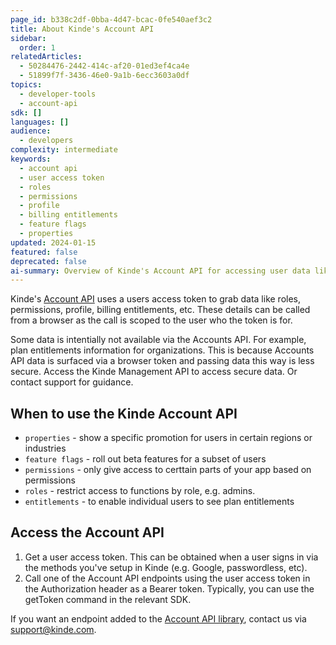 ```yaml
---
page_id: b338c2df-0bba-4d47-bcac-0fe540aef3c2
title: About Kinde's Account API
sidebar:
  order: 1
relatedArticles:
  - 50284476-2442-414c-af20-01ed3ef4ca4e
  - 51899f7f-3436-46e0-9a1b-6ecc3603a0df
topics:
  - developer-tools
  - account-api
sdk: []
languages: []
audience:
  - developers
complexity: intermediate
keywords:
  - account api
  - user access token
  - roles
  - permissions
  - profile
  - billing entitlements
  - feature flags
  - properties
updated: 2024-01-15
featured: false
deprecated: false
ai-summary: Overview of Kinde's Account API for accessing user data like roles, permissions, profile, and billing entitlements using browser-scoped access tokens
---
```


Kinde's [Account API](https://docs.kinde.com/kinde-apis/frontend/) uses a users access token to grab data like roles, permissions, profile, billing entitlements, etc. These details can be called from a browser as the call is scoped to the user who the token is for.

<Aside>

Some data is intentially not available via the Accounts API. For example, plan entitlements information for organizations. This is because Accounts API data is surfaced via a browser token and passing data this way is less secure. Access the Kinde Management API to access secure data. Or contact support for guidance.

</Aside>

## When to use the Kinde Account API

- `properties` - show a specific promotion for users in certain regions or industries
- `feature flags` - roll out beta features for a subset of users
- `permissions` - only give access to certtain parts of your app based on permissions
- `roles` - restrict access to functions by role, e.g. admins.
- `entitlements` - to enable individual users to see plan entitlements

## Access the Account API

1. Get a user access token. This can be obtained when a user signs in via the methods you've setup in Kinde (e.g. Google, passwordless, etc).
2. Call one of the Account API endpoints using the user access token in the Authorization header as a Bearer token. Typically, you can use the getToken command in the relevant SDK.

If you want an endpoint added to the [Account API library](https://docs.kinde.com/kinde-apis/frontend/), contact us via support@kinde.com. 
